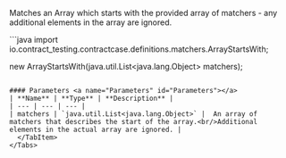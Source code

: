 

Matches an Array which starts with the provided array of matchers - any additional elements in the array are ignored.

<Tabs groupId="language">
  <TabItem value="java" label="Java">
```java
import io.contract_testing.contractcase.definitions.matchers.ArrayStartsWith;

new ArrayStartsWith(java.util.List<java.lang.Object> matchers);
```

#### Parameters <a name="Parameters" id="Parameters"></a>
| **Name** | **Type** | **Description** |
| --- | --- | --- |
| matchers | `java.util.List<java.lang.Object>` |  An array of matchers that describes the start of the array.<br/>Additional elements in the actual array are ignored. |
  </TabItem>
</Tabs>
